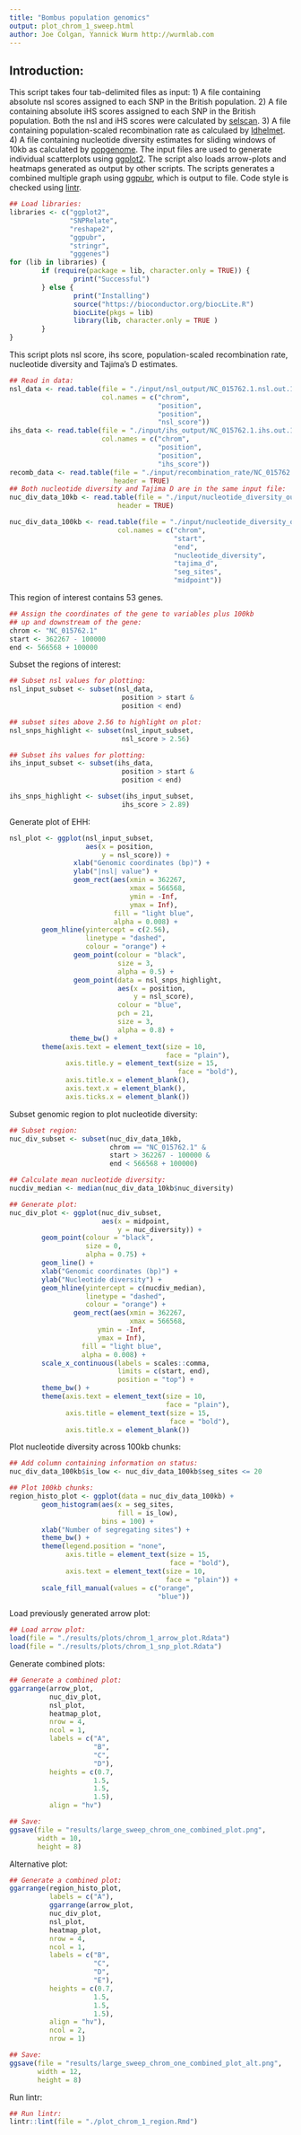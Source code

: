 ```yaml
---
title: "Bombus population genomics"
output: plot_chrom_1_sweep.html
author: Joe Colgan, Yannick Wurm http://wurmlab.com
---
```


## Introduction:
This script takes four tab-delimited files as input:
1) A file containing absolute nsl scores assigned to each SNP in the British population.
2) A file containing absolute iHS scores assigned to each SNP in the British population. Both the nsl and iHS scores were calculated by [selscan](https://github.com/szpiech/selscan).
3) A file containing population-scaled recombination rate as calculaed by [ldhelmet](https://sourceforge.net/projects/ldhelmet/).
4) A file containing nucleotide diversity estimates for sliding windows of 10kb as calculated by [popgenome](https://cran.r-project.org/web/packages/PopGenome/index.html).
The input files are used to generate individual scatterplots using [ggplot2](https://ggplot2.tidyverse.org/).
The script also loads arrow-plots and heatmaps generated as output by other scripts.
The scripts generates a combined multiple graph using [ggpubr](https://rpkgs.datanovia.com/ggpubr/index.html), which is output to file.
Code style is checked using [lintr](https://cran.r-project.org/web/packages/lintr/index.html).

```r
## Load libraries:
libraries <- c("ggplot2",
               "SNPRelate",
               "reshape2",
               "ggpubr",
               "stringr",
               "gggenes")
for (lib in libraries) {
        if (require(package = lib, character.only = TRUE)) {
                print("Successful")
        } else {
                print("Installing")
                source("https://bioconductor.org/biocLite.R")
                biocLite(pkgs = lib)
                library(lib, character.only = TRUE )
        }
}
```

This script plots nsl score, ihs score, population-scaled recombination rate, nucleotide diversity and Tajima's D estimates.

```r
## Read in data:
nsl_data <- read.table(file = "./input/nsl_output/NC_015762.1.nsl.out.100bins.norm.abs.bed.tmp",
                       col.names = c("chrom",
                                     "position",
                                     "position",
                                     "nsl_score"))
ihs_data <- read.table(file = "./input/ihs_output/NC_015762.1.ihs.out.100bins.norm.abs.bed.tmp",
                       col.names = c("chrom",
                                     "position",
                                     "position",
                                     "ihs_score"))
recomb_data <- read.table(file = "./input/recombination_rate/NC_015762.1.input_for_genetic_map.txt",
                          header = TRUE)
## Both nucleotide diversity and Tajima D are in the same input file:
nuc_div_data_10kb <- read.table(file = "./input/nucleotide_diversity_output/bter_all_chrom_10kb.txt",
                           header = TRUE)

nuc_div_data_100kb <- read.table(file = "./input/nucleotide_diversity_output/bter_all_chrom_100kb_filtered.txt",
                           col.names = c("chrom",
                                         "start",
                                         "end",
                                         "nucleotide_diversity",
                                         "tajima_d",
                                         "seg_sites",
                                         "midpoint"))

```

This region of interest contains 53 genes.

```r
## Assign the coordinates of the gene to variables plus 100kb 
## up and downstream of the gene:
chrom <- "NC_015762.1"
start <- 362267 - 100000
end <- 566568 + 100000
```

Subset the regions of interest:

```r
## Subset nsl values for plotting:
nsl_input_subset <- subset(nsl_data,
                            position > start &
                            position < end)

## subset sites above 2.56 to highlight on plot:
nsl_snps_highlight <- subset(nsl_input_subset,
                            nsl_score > 2.56)

## Subset ihs values for plotting:
ihs_input_subset <- subset(ihs_data,
                            position > start &
                            position < end)

ihs_snps_highlight <- subset(ihs_input_subset,
                            ihs_score > 2.89)
```

Generate plot of EHH:

```r
nsl_plot <- ggplot(nsl_input_subset,
                   aes(x = position,
                       y = nsl_score)) +
                xlab("Genomic coordinates (bp)") +
                ylab("|nsl| value") +
                geom_rect(aes(xmin = 362267,
                              xmax = 566568,
                              ymin = -Inf,
                              ymax = Inf),
                          fill = "light blue",
                          alpha = 0.008) +
        geom_hline(yintercept = c(2.56),
                   linetype = "dashed",
                   colour = "orange") +
                geom_point(colour = "black",
                           size = 3,
                           alpha = 0.5) +
                geom_point(data = nsl_snps_highlight,
                           aes(x = position,
                               y = nsl_score),
                           colour = "blue",
                           pch = 21,
                           size = 3,
                           alpha = 0.8) +
               theme_bw() +
        theme(axis.text = element_text(size = 10,
                                       face = "plain"),
              axis.title.y = element_text(size = 15,
                                          face = "bold"),
              axis.title.x = element_blank(),
              axis.text.x = element_blank(),
              axis.ticks.x = element_blank())
```

Subset genomic region to plot nucleotide diversity:

```r
## Subset region:
nuc_div_subset <- subset(nuc_div_data_10kb,
                         chrom == "NC_015762.1" &
                         start > 362267 - 100000 &
                         end < 566568 + 100000)

## Calculate mean nucleotide diversity:
nucdiv_median <- median(nuc_div_data_10kb$nuc_diversity)

## Generate plot:
nuc_div_plot <- ggplot(nuc_div_subset,
                       aes(x = midpoint,
                           y = nuc_diversity)) +
        geom_point(colour = "black",
                   size = 0,
                   alpha = 0.75) +
        geom_line() +
        xlab("Genomic coordinates (bp)") +
        ylab("Nucleotide diversity") +
        geom_hline(yintercept = c(nucdiv_median),
                   linetype = "dashed",
                   colour = "orange") +
                geom_rect(aes(xmin = 362267,
                              xmax = 566568,
                      ymin = -Inf,
                      ymax = Inf),
                  fill = "light blue",
                  alpha = 0.008) +
        scale_x_continuous(labels = scales::comma,
                           limits = c(start, end),
                           position = "top") +
        theme_bw() +
        theme(axis.text = element_text(size = 10,
                                       face = "plain"),
              axis.title = element_text(size = 15,
                                        face = "bold"),
              axis.title.x = element_blank())
```

Plot nucleotide diversity across 100kb chunks:

```r
## Add column containing information on status:
nuc_div_data_100kb$is_low <- nuc_div_data_100kb$seg_sites <= 20

## Plot 100kb chunks:
region_histo_plot <- ggplot(data = nuc_div_data_100kb) +
        geom_histogram(aes(x = seg_sites,
                           fill = is_low),
                       bins = 100) +
        xlab("Number of segregating sites") +
        theme_bw() +
        theme(legend.position = "none",
              axis.title = element_text(size = 15,
                                        face = "bold"),
              axis.text = element_text(size = 10,
                                       face = "plain")) +
        scale_fill_manual(values = c("orange",
                                     "blue"))
```

Load previously generated arrow plot:

```r
## Load arrow plot:
load(file = "./results/plots/chrom_1_arrow_plot.Rdata")
load(file = "./results/plots/chrom_1_snp_plot.Rdata")
```

Generate combined plots:

```r
## Generate a combined plot:
ggarrange(arrow_plot,
          nuc_div_plot,
          nsl_plot,
          heatmap_plot,
          nrow = 4,
          ncol = 1,
          labels = c("A",
                     "B",
                     "C",
                     "D"),
          heights = c(0.7,
                     1.5,
                     1.5,
                     1.5),
          align = "hv")

## Save:
ggsave(file = "results/large_sweep_chrom_one_combined_plot.png",
       width = 10,
       height = 8)
```

Alternative plot:

```r
## Generate a combined plot:
ggarrange(region_histo_plot,
          labels = c("A"),
          ggarrange(arrow_plot,
          nuc_div_plot,
          nsl_plot,
          heatmap_plot,
          nrow = 4,
          ncol = 1,
          labels = c("B",
                     "C",
                     "D",
                     "E"),
          heights = c(0.7,
                     1.5,
                     1.5,
                     1.5),
          align = "hv"),
          ncol = 2,
          nrow = 1)

## Save:
ggsave(file = "results/large_sweep_chrom_one_combined_plot_alt.png",
       width = 12,
       height = 8)
```

Run lintr:

```r
## Run lintr:
lintr::lint(file = "./plot_chrom_1_region.Rmd")
```
